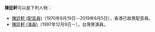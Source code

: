 '''陳廷軒'''可以是下列人物：
* [[陳廷軒_(配音員)|陳廷軒 (配音員)]]（1970年8月19日－2019年6月5日），香港已故男配音員。
* [[陳廷軒_(演員)|陳廷軒 (演員)]]（1997年12月9日－），台灣男演員。

{{disambig|L|Cat=三字陈姓人名消歧义}}